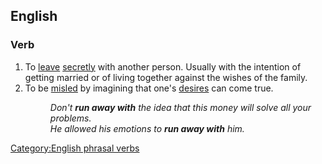 ==English==

===Verb===
{{infl|en|verb|head=to [[run]] [[away]] [[with]]}}

# To [[leave]] [[secretly]] with another person. Usually with the intention of getting married or of living together against the wishes of the family.
# To be [[misled]] by imagining that one's [[desire]]s can come true.
#:''Don't '''run away with''' the idea that this money will solve all your problems.''
#:''He allowed his emotions to '''run away with''' him.''

[[Category:English phrasal verbs]]